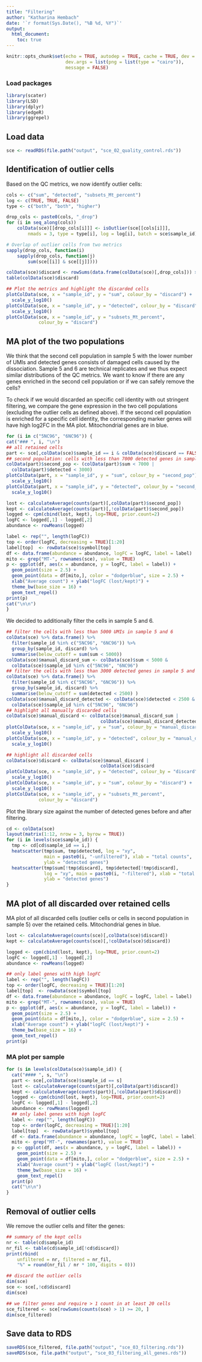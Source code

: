 ```yaml
---
title: "Filtering"
author: "Katharina Hembach"
date: '`r format(Sys.Date(), "%B %d, %Y")`'
output:
  html_document:
    toc: true
---
```


```r
knitr::opts_chunk$set(echo = TRUE, autodep = TRUE, cache = TRUE, dev = "png",
                      dev.args = list(png = list(type = "cairo")), 
                      message = FALSE)
```

### Load packages
```r
library(scater)
library(LSD)
library(dplyr)
library(edgeR)
library(ggrepel)
```

## Load data

```r
sce <- readRDS(file.path("output", "sce_02_quality_control.rds"))
```

## Identification of outlier cells

Based on the QC metrics, we now identify outlier cells:

```r
cols <- c("sum", "detected", "subsets_Mt_percent")
log <- c(TRUE, TRUE, FALSE)
type <- c("both", "both", "higher")

drop_cols <- paste0(cols, "_drop")
for (i in seq_along(cols))
    colData(sce)[[drop_cols[i]]] <- isOutlier(sce[[cols[i]]], 
        nmads = 3, type = type[i], log = log[i], batch = sce$sample_id)

# Overlap of outlier cells from two metrics
sapply(drop_cols, function(i) 
    sapply(drop_cols, function(j)
        sum(sce[[i]] & sce[[j]])))

colData(sce)$discard <- rowSums(data.frame(colData(sce)[,drop_cols])) > 0
table(colData(sce)$discard)

## Plot the metrics and highlight the discarded cells
plotColData(sce, x = "sample_id", y = "sum", colour_by = "discard") + 
  scale_y_log10()
plotColData(sce, x = "sample_id", y = "detected", colour_by = "discard") + 
  scale_y_log10()
plotColData(sce, x = "sample_id", y = "subsets_Mt_percent", 
            colour_by = "discard")
```


## MA plot of the two populations

We think that the second cell population in sample 5 with the lower number of UMIs and detected genes consists of damaged cells caused by the dissociation. Sample 5 and 6 are technical replicates and we thus expect similar distributions of the QC metrics. We want to know if there are any genes enriched in the second cell population or if we can safely remove the cells?

To check if we would discarded an specific cell identity with out stringent filtering, we compare the gene expression in the two cell populations (excluding the outlier cells as defined above).
If the second cell population is enriched for a specific cell identity, the corresponding marker genes will have high log2FC in the MA plot. Mitochondrial genes are in blue.

```r
for (i in c("5NC96", "6NC96")) {
cat("### ", i, "\n")
## all retained cells
part <- sce[,colData(sce)$sample_id == i & colData(sce)$discard == FALSE]
## second population: cells with less than 7000 detected genes in sample 5 
colData(part)$second_pop <- (colData(part)$sum < 7000 | 
  colData(part)$detected < 3000) 
plotColData(part, x = "sample_id", y = "sum", colour_by = "second_pop") + 
  scale_y_log10()
plotColData(part, x = "sample_id", y = "detected", colour_by = "second_pop") + 
  scale_y_log10()

lost <- calculateAverage(counts(part)[,colData(part)$second_pop])
kept <- calculateAverage(counts(part)[,!colData(part)$second_pop])
logged <- cpm(cbind(lost, kept), log=TRUE, prior.count=2)
logFC <- logged[,1] - logged[,2]
abundance <- rowMeans(logged)

label <- rep("", length(logFC))
top <- order(logFC, decreasing = TRUE)[1:20]
label[top]  <- rowData(sce)$symbol[top]
df <- data.frame(abundance = abundance, logFC = logFC, label = label)
mito <- grep("MT-", rownames(sce), value = TRUE)
p <- ggplot(df, aes(x = abundance, y = logFC, label = label)) + 
  geom_point(size = 2.5) +
  geom_point(data = df[mito,], color = "dodgerblue", size = 2.5) + 
  xlab("Average count") + ylab("logFC (lost/kept)") + 
  theme_bw(base_size = 16) + 
  geom_text_repel()
print(p)
cat("\n\n")
}
```

We decided to additionally filter the cells in sample 5 and 6.

```r
## filter the cells with less than 5000 UMIs in sample 5 and 6
colData(sce) %>% data.frame() %>% 
  filter(sample_id %in% c("5NC96", "6NC96")) %>% 
  group_by(sample_id, discard) %>% 
  summarise(below_cutoff = sum(sum < 5000))
colData(sce)$manual_discard_sum <- colData(sce)$sum < 5000 & 
  colData(sce)$sample_id %in% c("5NC96", "6NC96")
## filter the cells with less than 3000 detected genes in sample 5 and 6
colData(sce) %>% data.frame() %>% 
  filter(sample_id %in% c("5NC96", "6NC96")) %>% 
  group_by(sample_id, discard) %>% 
  summarise(below_cutoff = sum(detected < 2500) )
colData(sce)$manual_discard_detected <- colData(sce)$detected < 2500 & 
  colData(sce)$sample_id %in% c("5NC96", "6NC96")
## highlight all manually discarded cells
colData(sce)$manual_discard <- colData(sce)$manual_discard_sum |
                                   colData(sce)$manual_discard_detected
plotColData(sce, x = "sample_id", y = "sum", colour_by = "manual_discard") + 
  scale_y_log10()
plotColData(sce, x = "sample_id", y = "detected", colour_by = "manual_discard") + 
  scale_y_log10()

## highlight all discarded cells
colData(sce)$discard <- colData(sce)$manual_discard |
                                   colData(sce)$discard
plotColData(sce, x = "sample_id", y = "detected", colour_by = "discard") + 
  scale_y_log10()
plotColData(sce, x = "sample_id", y = "sum", colour_by = "discard") + 
  scale_y_log10()
plotColData(sce, x = "sample_id", y = "subsets_Mt_percent", 
            colour_by = "discard")
```


Plot the library size against the number of detected genes before and after filtering.
```r
cd <- colData(sce)
layout(matrix(1:12, nrow = 3, byrow = TRUE))
for (i in levels(sce$sample_id)) {
  tmp <- cd[cd$sample_id == i,]
  heatscatter(tmp$sum, tmp$detected, log = "xy", 
              main = paste0(i, "-unfiltered"), xlab = "total counts", 
              ylab = "detected genes")
  heatscatter(tmp$sum[!tmp$discard], tmp$detected[!tmp$discard], 
              log = "xy", main = paste0(i, "-filtered"), xlab = "total counts", 
              ylab = "detected genes")    
}
```


## MA plot of all discarded over retained cells

MA plot of all discarded cells (outlier cells or cells in second population in sample 5) over the retained cells. Mitochondrial genes in blue.

```r
lost <- calculateAverage(counts(sce)[,colData(sce)$discard])
kept <- calculateAverage(counts(sce)[,!colData(sce)$discard])

logged <- cpm(cbind(lost, kept), log=TRUE, prior.count=2)
logFC <- logged[,1] - logged[,2]
abundance <- rowMeans(logged)

## only label genes with high logFC
label <- rep("", length(logFC))
top <- order(logFC, decreasing = TRUE)[1:20]
label[top]  <- rowData(sce)$symbol[top]
df <- data.frame(abundance = abundance, logFC = logFC, label = label)
mito <- grep("MT-", rownames(sce), value = TRUE)
p <- ggplot(df, aes(x = abundance, y = logFC, label = label)) + 
  geom_point(size = 2.5) +
  geom_point(data = df[mito,], color = "dodgerblue", size = 2.5) + 
  xlab("Average count") + ylab("logFC (lost/kept)") + 
  theme_bw(base_size = 16) + 
  geom_text_repel()
print(p)
```

### MA plot per sample {.tabset}
```r
for (s in levels(colData(sce)$sample_id)) {
  cat("#### ", s, "\n")
  part <- sce[,colData(sce)$sample_id == s]
  lost <- calculateAverage(counts(part)[,colData(part)$discard])
  kept <- calculateAverage(counts(part)[,!colData(part)$discard])
  logged <- cpm(cbind(lost, kept), log=TRUE, prior.count=2)
  logFC <- logged[,1] - logged[,2]
  abundance <- rowMeans(logged)
  ## only label genes with high logFC
  label <- rep("", length(logFC))
  top <- order(logFC, decreasing = TRUE)[1:20]
  label[top]  <- rowData(part)$symbol[top]
  df <- data.frame(abundance = abundance, logFC = logFC, label = label)
  mito <- grep("MT-", rownames(part), value = TRUE)
  p <- ggplot(df, aes(x = abundance, y = logFC, label = label)) + 
    geom_point(size = 2.5) +
    geom_point(data = df[mito,], color = "dodgerblue", size = 2.5) + 
    xlab("Average count") + ylab("logFC (lost/kept)") + 
    theme_bw(base_size = 16) + 
    geom_text_repel()
  print(p) 
  cat("\n\n")
}
```

## Removal of outlier cells
We remove the outlier cells and filter the genes:

```r
## summary of the kept cells
nr <- table(cd$sample_id)
nr_fil <- table(cd$sample_id[!cd$discard])
print(rbind(
    unfiltered = nr, filtered = nr_fil, 
    "%" = round(nr_fil / nr * 100, digits = 0)))

## discard the outlier cells
dim(sce)
sce <- sce[,!cd$discard]
dim(sce)

## we filter genes and require > 1 count in at least 20 cells
sce_filtered <- sce[rowSums(counts(sce) > 1) >= 20, ]
dim(sce_filtered)
```


## Save data to RDS

```r
saveRDS(sce_filtered, file.path("output", "sce_03_filtering.rds"))
saveRDS(sce, file.path("output", "sce_03_filtering_all_genes.rds"))
```

